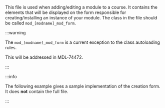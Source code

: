 This file is used when adding/editing a module to a course. It contains the elements that will be displayed on the form responsible for creating/installing an instance of your module. The class in the file should be called `mod_[modname]_mod_form`.

:::warning

The `mod_[modname]_mod_form` is a current exception to the class autoloading rules.

This will be addressed in MDL-74472.

:::

:::info

The following example gives a sample implementation of the creation form. It does **not** contain the full file.

:::
